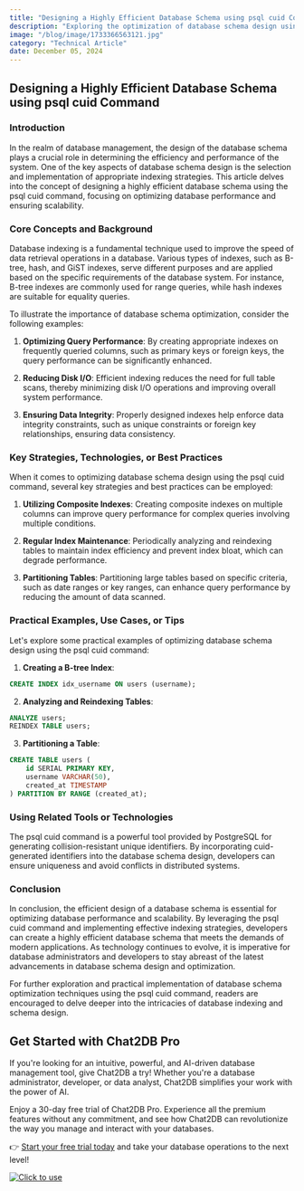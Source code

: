 ```yaml
---
title: "Designing a Highly Efficient Database Schema using psql cuid Command"
description: "Exploring the optimization of database schema design using psql cuid command for enhanced efficiency and performance."
image: "/blog/image/1733366563121.jpg"
category: "Technical Article"
date: December 05, 2024
---
```


## Designing a Highly Efficient Database Schema using psql cuid Command

### Introduction

In the realm of database management, the design of the database schema plays a crucial role in determining the efficiency and performance of the system. One of the key aspects of database schema design is the selection and implementation of appropriate indexing strategies. This article delves into the concept of designing a highly efficient database schema using the psql cuid command, focusing on optimizing database performance and ensuring scalability.

### Core Concepts and Background

Database indexing is a fundamental technique used to improve the speed of data retrieval operations in a database. Various types of indexes, such as B-tree, hash, and GiST indexes, serve different purposes and are applied based on the specific requirements of the database system. For instance, B-tree indexes are commonly used for range queries, while hash indexes are suitable for equality queries.

To illustrate the importance of database schema optimization, consider the following examples:

1. **Optimizing Query Performance**: By creating appropriate indexes on frequently queried columns, such as primary keys or foreign keys, the query performance can be significantly enhanced.

2. **Reducing Disk I/O**: Efficient indexing reduces the need for full table scans, thereby minimizing disk I/O operations and improving overall system performance.

3. **Ensuring Data Integrity**: Properly designed indexes help enforce data integrity constraints, such as unique constraints or foreign key relationships, ensuring data consistency.

### Key Strategies, Technologies, or Best Practices

When it comes to optimizing database schema design using the psql cuid command, several key strategies and best practices can be employed:

1. **Utilizing Composite Indexes**: Creating composite indexes on multiple columns can improve query performance for complex queries involving multiple conditions.

2. **Regular Index Maintenance**: Periodically analyzing and reindexing tables to maintain index efficiency and prevent index bloat, which can degrade performance.

3. **Partitioning Tables**: Partitioning large tables based on specific criteria, such as date ranges or key ranges, can enhance query performance by reducing the amount of data scanned.

### Practical Examples, Use Cases, or Tips

Let's explore some practical examples of optimizing database schema design using the psql cuid command:

1. **Creating a B-tree Index**:

```sql
CREATE INDEX idx_username ON users (username);
```

2. **Analyzing and Reindexing Tables**:

```sql
ANALYZE users;
REINDEX TABLE users;
```

3. **Partitioning a Table**:

```sql
CREATE TABLE users (
    id SERIAL PRIMARY KEY,
    username VARCHAR(50),
    created_at TIMESTAMP
) PARTITION BY RANGE (created_at);
```

### Using Related Tools or Technologies

The psql cuid command is a powerful tool provided by PostgreSQL for generating collision-resistant unique identifiers. By incorporating cuid-generated identifiers into the database schema design, developers can ensure uniqueness and avoid conflicts in distributed systems.

### Conclusion

In conclusion, the efficient design of a database schema is essential for optimizing database performance and scalability. By leveraging the psql cuid command and implementing effective indexing strategies, developers can create a highly efficient database schema that meets the demands of modern applications. As technology continues to evolve, it is imperative for database administrators and developers to stay abreast of the latest advancements in database schema design and optimization.

For further exploration and practical implementation of database schema optimization techniques using the psql cuid command, readers are encouraged to delve deeper into the intricacies of database indexing and schema design.

## Get Started with Chat2DB Pro

If you're looking for an intuitive, powerful, and AI-driven database management tool, give Chat2DB a try! Whether you're a database administrator, developer, or data analyst, Chat2DB simplifies your work with the power of AI.

Enjoy a 30-day free trial of Chat2DB Pro. Experience all the premium features without any commitment, and see how Chat2DB can revolutionize the way you manage and interact with your databases.

👉 [Start your free trial today](https://chat2db.ai/pricing) and take your database operations to the next level!


[![Click to use](/image/blog/bg/chat2db.jpg)](https://app.chat2db-ai.com/)
